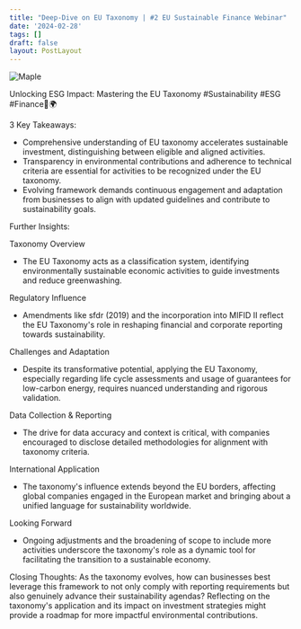 ```yaml
---
title: "Deep-Dive on EU Taxonomy | #2 EU Sustainable Finance Webinar"
date: '2024-02-28'
tags: []
draft: false
layout: PostLayout
---
```


<div className="flex justify-center">
  <div className="my-1 w-full px-2 xl:my-1 xl:w-1/2 xl:px-2">
    <img src="https://img.youtube.com/vi/UCJpQWptIZA/0.jpg" alt="Maple" className="mx-auto h-58 w-auto" />
  </div>
</div>

Unlocking ESG Impact: Mastering the EU Taxonomy #Sustainability #ESG #Finance💼🌍

3 Key Takeaways:
- Comprehensive understanding of EU taxonomy accelerates sustainable investment, distinguishing between eligible and aligned activities.
- Transparency in environmental contributions and adherence to technical criteria are essential for activities to be recognized under the EU taxonomy.
- Evolving framework demands continuous engagement and adaptation from businesses to align with updated guidelines and contribute to sustainability goals.

Further Insights:

Taxonomy Overview
- The EU Taxonomy acts as a classification system, identifying environmentally sustainable economic activities to guide investments and reduce greenwashing.

Regulatory Influence
- Amendments like sfdr (2019) and the incorporation into MIFID II reflect the EU Taxonomy's role in reshaping financial and corporate reporting towards sustainability.

Challenges and Adaptation
- Despite its transformative potential, applying the EU Taxonomy, especially regarding life cycle assessments and usage of guarantees for low-carbon energy, requires nuanced understanding and rigorous validation.

Data Collection & Reporting
- The drive for data accuracy and context is critical, with companies encouraged to disclose detailed methodologies for alignment with taxonomy criteria.

International Application
- The taxonomy's influence extends beyond the EU borders, affecting global companies engaged in the European market and bringing about a unified language for sustainability worldwide.

Looking Forward
- Ongoing adjustments and the broadening of scope to include more activities underscore the taxonomy's role as a dynamic tool for facilitating the transition to a sustainable economy.

Closing Thoughts:
As the taxonomy evolves, how can businesses best leverage this framework to not only comply with reporting requirements but also genuinely advance their sustainability agendas? Reflecting on the taxonomy's application and its impact on investment strategies might provide a roadmap for more impactful environmental contributions.
